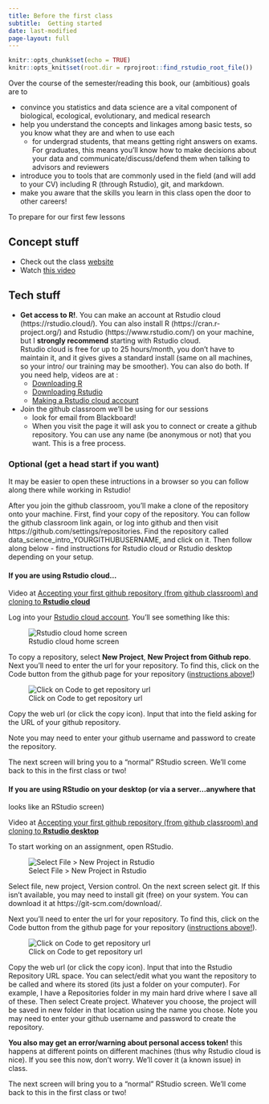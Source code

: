 ```yaml
---
title: Before the first class
subtitle:  Getting started
date: last-modified
page-layout: full
---
```


<!-- COMMENT NOT SHOW IN ANY OUTPUT: Code chunk below sets overall defaults for .qmd file; these inlcude showing output by default and looking for files relative to .Rpoj file, not .qmd file, which makes putting filesin different folders easier  -->

```r
knitr::opts_chunk$set(echo = TRUE)
knitr::opts_knit$set(root.dir = rprojroot::find_rstudio_root_file())
```

Over the course of the semester/reading this book, our (ambitious) goals are to

-   convince you statistics and data science are a vital component of
    biological, ecological, evolutionary, and medical research
-   help you understand the concepts and linkages among basic tests, so you know
    what they are and when to use each
    -   for undergrad students, that means getting right answers on exams. For
        graduates, this means you'll know how to make decisions about your data
        and communicate/discuss/defend them when talking to advisors and
        reviewers
-   introduce you to tools that are commonly used in the field (and will add to
    your CV) including R (through Rstudio), git, and markdown.
-   make you aware that the skills you learn in this class open the door to
    other careers!

To prepare for our first few lessons

## Concept stuff

-   Check out the class
    [website](https://sites.google.com/view/biostats/home){target="_blank"}
-   Watch [this
    video](https://www.youtube.com/watch?v=sSD84bIkWDw&t=1s){target="_blank"}

## Tech stuff

-   **Get access to R!**. You can make an account at Rstudio cloud
    (https://rstudio.cloud/). You can also install R
    (https://cran.r-project.org/) and Rstudio (https://www.rstudio.com/) on your
    machine, but I **strongly recommend** starting with Rstudio cloud.\
    Rstudio cloud is free for up to 25 hours/month, you don't have to maintain
    it, and it gives gives a standard install (same on all machines, so your
    intro/ our training may be smoother). You can also do both. If you need
    help, videos are at :
    -   [Downloading
        R](https://www.youtube.com/watch?v=S8GrH0MeWkM&list=PLmnVhyQ-20EUFRmsjpYTyB5--zyolr6-o&index=2){target="_blank"}
    -   [Downloading
        Rstudio](https://www.youtube.com/watch?v=pklpCOmK9Cg&list=PLmnVhyQ-20EUFRmsjpYTyB5--zyolr6-o&index=3){target="_blank"}
    -   [Making a Rstudio cloud
        account](https://www.youtube.com/watch?v=ojqNuBRR0y0&list=PLmnVhyQ-20EUFRmsjpYTyB5--zyolr6-o&index=5){target="_blank"}
-   Join the github classroom we'll be using for our sessions
    -   look for email from Blackboard!
        <!--# may need to add open link for outside use -->
    -   When you visit the page it will ask you to connect or create a github
        repository. You can use any name (be anonymous or not) that you want.
        This is a free process.

### Optional (get a head start if you want)

It may be easier to open these intructions in a browser so you can follow along
there while working in Rstudio!

After you join the github classroom, you'll make a clone of the repository onto
your machine. First, find your copy of the repository. You can follow the github
classroom link again, or log into github and then visit
https://github.com/settings/repositories. Find the repository called
data_science_intro_YOURGITHUBUSERNAME, and click on it. Then follow along
below - find instructions for Rstudio cloud or Rstudio desktop depending on your
setup.

#### If you are using Rstudio cloud...

Video at [Accepting your first github repository (from github classroom) and
cloning to **Rstudio
cloud**](https://www.youtube.com/watch?v=GzQ6Dsze8qo&list=PLmnVhyQ-20EUFRmsjpYTyB5--zyolr6-o&index=6){target="_blank"}

Log into your [Rstudio cloud account](https://rstudio.cloud/){target="_blank"}.
You'll see something like this:

![Rstudio cloud home
screen](https://lh3.googleusercontent.com/pw/ACtC-3dVAm8XnMQH9ebnayG0SgBgSewlPFWyJmubIbASefCQ0NKiuZHsQO6eUbzy-Y0LZ6U7KbPkmHCi91tJ4lm7xPs4xf0A3fyMXyMKuzfJ6B2tADIq_NX9GmYRrZS5OuZ6Y1DcCxyzMmmEsV-_DyV9XrLLJA=w1320-h581-no?authuser=0)

To copy a repository, select **New Project**, **New Project from Github repo**.
Next you'll need to enter the url for your repository. To find this, click on
the Code button from the github page for your repository ([instructions
above!](###%20Optional%20(get%20a%20head%20start%20if%20you%20want)))

![Click on Code to get repository
url](https://lh3.googleusercontent.com/pw/ACtC-3c6iXUxY_YkEQktN9szfL0Jfl3-jJnjfp2dwbMU_NtnOtoCOFzJcpRN1r0X0zCZlH2gtB9JlXz7_WLgXMBAU7a2K_vwTX5taNBBWwSgsO558aqLZEtKmH_cMpwv7ukzYi7R4ffncWbcscAy8sAzBcZ4Ww=w692-h490-no?authuser=0)

Copy the web url (or click the copy icon). Input that into the field asking for
the URL of your github repository.

Note you may need to enter your github username and password to create the
repository.

The next screen will bring you to a "normal" RStudio screen. We'll come back to
this in the first class or two!

#### If you are using RStudio on your desktop (or via a server...anywhere that

looks like an RStudio screen)

Video at [Accepting your first github repository (from github classroom) and
cloning to **Rstudio
desktop**](https://www.youtube.com/watch?v=AjrcY0eB54U&list=PLmnVhyQ-20EUFRmsjpYTyB5--zyolr6-o&index=7&t=453s){target="_blank"}

To start working on an assignment, open RStudio.

![Select File \> New Project in
Rstudio](https://lh3.googleusercontent.com/pw/ACtC-3ddyHNvzmRICUa_CmWQmzbz5jr9aTdo_bs9yH9ZbfUPe2LjS46TYj1FsD7CjhKL3rknFZkui-YecWokRGY03cj8occR5HJN56P5N8KJTCUPgciKCAwD8YHJEKXXOOjH-LI8k1G8p88MGB7d_6ov4EJtQQ=w879-h664-no)

Select file, new project, Version control. On the next screen select git. If
this isn't available, you may need to install git (free) on your system. You can
download it at https://git-scm.com/download/.

Next you'll need to enter the url for your repository. To find this, click on
the Code button from the github page for your repository ([instructions
above!](###%20Optional%20(get%20a%20head%20start%20if%20you%20want))).

![Click on Code to get repository
url](https://lh3.googleusercontent.com/pw/ACtC-3c6iXUxY_YkEQktN9szfL0Jfl3-jJnjfp2dwbMU_NtnOtoCOFzJcpRN1r0X0zCZlH2gtB9JlXz7_WLgXMBAU7a2K_vwTX5taNBBWwSgsO558aqLZEtKmH_cMpwv7ukzYi7R4ffncWbcscAy8sAzBcZ4Ww=w692-h490-no?authuser=0)

Copy the web url (or click the copy icon). Input that into the Rstudio
Repository URL space. You can select/edit what you want the repository to be
called and where its stored (its just a folder on your computer). For example, I
have a Repositories folder in my main hard drive where I save all of these. Then
select Create project. Whatever you choose, the project will be saved in new
folder in that location using the name you chose. Note you may need to enter
your github username and password to create the repository.

**You also may get an error/warning about personal access token!** this happens
at different points on different machines (thus why Rstudio cloud is nice). If
you see this now, don't worry. We'll cover it (a known issue) in class.

The next screen will bring you to a "normal" RStudio screen. We'll come back to
this in the first class or two!
